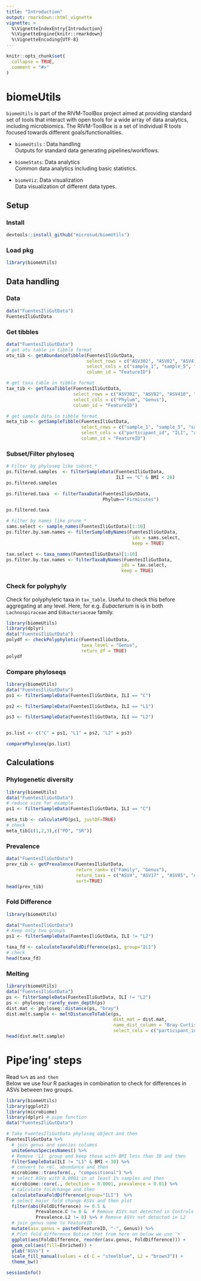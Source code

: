 ```yaml
---
title: "Introduction"
output: rmarkdown::html_vignette
vignette: >
  %\VignetteIndexEntry{Introduction}
  %\VignetteEngine{knitr::rmarkdown}
  %\VignetteEncoding{UTF-8}
---
```


```r
knitr::opts_chunk$set(
  collapse = TRUE,
  comment = "#>"
)
```

# biomeUtils  

`biomeUtils` is part of the RIVM-ToolBox project aimed at providing standard set of tools that interact with open tools for a wide array of data analytics, including microbiomics. The RIVM-ToolBox is a set of individual R tools focused towards different goals/functionalities.  

* `biomeUtils` : Data handling  
    Outputs for standard data generating pipelines/workflows.  
  
* `biomeStats`: Data analytics  
    Common data analytics including basic statistics.  
  
* `biomeViz`: Data visualization  
    Data visualization of different data types.  

## Setup  

### Install  

```r
devtools::install_github("microsud/biomUtils")
```

### Load pkg  
```r
library(biomeUtils)
```

## Data handling    

### Data  

```r
data("FuentesIliGutData")
FuentesIliGutData
```

### Get tibbles  

```r
data("FuentesIliGutData")
# get otu table in tibble format
otu_tib <- getAbundanceTibble(FuentesIliGutData,
                              select_rows = c("ASV302", "ASV82", "ASV410", "ASV2332"),
                              select_cols = c("sample_1", "sample_5", "sample_6"),
                              column_id = "FeatureID")

# get taxa table in tibble format
tax_tib <- getTaxaTibble(FuentesIliGutData,
                         select_rows = c("ASV302", "ASV82", "ASV410", "ASV2332"),
                         select_cols = c("Phylum", "Genus"),
                         column_id = "FeatureID")

# get sample data in tibble format
meta_tib <- getSampleTibble(FuentesIliGutData,
                            select_rows = c("sample_1", "sample_5", "sample_6"),
                            select_cols = c("participant_id", "ILI", "age"),
                            column_id = "FeatureID")
```

### Subset/Filter phyloseq  

```r

# Filter by phyloseq like subset_*
ps.filtered.samples  <- filterSampleData(FuentesIliGutData,
                                         ILI == "C" & BMI < 26)
ps.filtered.samples

ps.filtered.taxa  <- filterTaxaData(FuentesIliGutData,
                                    Phylum=="Firmicutes")

ps.filtered.taxa

# Filter by names like prune_*
sams.select <- sample_names(FuentesIliGutData)[1:10]
ps.filter.by.sam.names <- filterSampleByNames(FuentesIliGutData,
                                               ids = sams.select,
                                               keep = TRUE)

tax.select <- taxa_names(FuentesIliGutData)[1:10]
ps.filter.by.tax.names <- filterTaxaByNames(FuentesIliGutData,
                                           ids = tax.select,
                                           keep = TRUE)
```

### Check for polyphyly  

Check for polyphyletic taxa in `tax_table`. Useful to check this before aggregating at any level. Here, for e.g. _Eubacterium_ is is in both `Lachnospiraceae` and `EUbacteriaceae` family.    
```r
library(biomeUtils)
library(dplyr)
data("FuentesIliGutData")
polydf <- checkPolyphyletic(FuentesIliGutData,
                            taxa_level = "Genus",
                            return_df = TRUE)
polydf
```


### Compare phyloseqs  

```r
library(biomeUtils)
data("FuentesIliGutData")
ps1 <- filterSampleData(FuentesIliGutData, ILI == "C")

ps2 <- filterSampleData(FuentesIliGutData, ILI == "L1")

ps3 <- filterSampleData(FuentesIliGutData, ILI == "L2")


ps.list <- c("C" = ps1, "L1" = ps2, "L2" = ps3)

comparePhyloseq(ps.list)
```

## Calculations  

### Phylogenetic diversity  

```r
library(biomeUtils)
data("FuentesIliGutData")
# reduce size for example
ps1 <- filterSampleData(FuentesIliGutData, ILI == "C")

meta_tib <- calculatePD(ps1, justDF=TRUE)
# check
meta_tib[c(1,2,3),c("PD", "SR")]
```

### Prevalence  

```r

data("FuentesIliGutData")
prev_tib <- getPrevalence(FuentesIliGutData,
                          return_rank= c("Family", "Genus"),
                          return_taxa = c("ASV4", "ASV17" , "ASV85", "ASV83"),
                          sort=TRUE)
head(prev_tib)
```

### Fold Difference   

```r
library(biomeUtils)

data("FuentesIliGutData")
# Keep only two groups
ps1 <- filterSampleData(FuentesIliGutData, ILI != "L2")

taxa_fd <- calculateTaxaFoldDifference(ps1, group="ILI")
# check
head(taxa_fd)
```

### Melting  
```r

library(biomeUtils)
data("FuentesIliGutData")
ps <- filterSampleData(FuentesIliGutData, ILI != "L2")
ps <- phyloseq::rarefy_even_depth(ps)
dist.mat <- phyloseq::distance(ps, "bray")
dist.melt.sample <- meltDistanceToTable(ps,
                                        dist_mat = dist.mat,
                                        name_dist_column = "Bray-Curtis",
                                        select_cols = c("participant_id", "ILI"))
head(dist.melt.sample)

```


# Pipe'ing' steps  

Read `%>%` as `and then`  
Below we use four R packages in combination to check for differences in ASVs between two groups. 

```r
library(biomeUtils)
library(ggplot2)
library(microbiome)
library(dplyr) # pipe function
data("FuentesIliGutData")

# Take FuentesIliGutData phyloseq object and then
FuentesIliGutData %>% 
  # join genus and species columns 
  uniteGenusSpeciesNames() %>% 
  # Remove 'L1' group and keep those with BMI less than 30 and then
  filterSampleData(ILI != "L1" & BMI < 30) %>% 
  # convert to rel. abundance and then
  microbiome::transform(., "compositional") %>% 
  # select ASVs with 0.0001 in at least 1% samples and then
  microbiome::core(., detection = 0.0001, prevalence = 0.01) %>% 
  # calculate foldchange and then 
  calculateTaxaFoldDifference(group="ILI")  %>% 
  # select major fold change ASVs and then plot 
  filter(abs(FoldDifference) >= 0.5 & 
           Prevalence.C != 0 &  # Remove ASVs not detected in Controls  
           Prevalence.L2 != 0) %>% # Remove ASVs not detected in L2
  # join genus name to FeatureID
  mutate(asv.genus = paste0(FeatureID, "-", Genus)) %>% 
  # Plot fold difference Notice that from here on below we use '+'
  ggplot(aes(FoldDifference, reorder(asv.genus, FoldDifference))) +
  geom_col(aes(fill=Enriched)) + 
  ylab("ASVs") + 
  scale_fill_manual(values = c( C = "steelblue", L2 = "brown3")) +
  theme_bw()

```



```r
sessionInfo()
```

